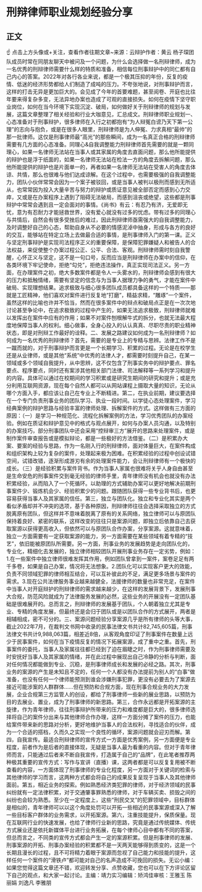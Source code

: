 # 刑辩律师职业规划经验分享
## 正文
☝ 点击上方头像或+关注，查看作者往期文章~来源：云辩护作者：黄云 杨子琛团队成员时常在同朋友聊天中被问及一个问题，为什么会选择做一名刑辩律师，成为一名优秀的刑辩律师需要什么样的特质和准备，相信每位刑事辩护中的同仁都有自己内心的答案。2022年对各行各业来说，都是一个极其压抑的年份，反复的疫情、低迷的经济形势都给人们制造了成吨的压力。不夸张地说，对刑事辩护而言，这样的打击无异是更加巨大的。会见成了今年的首要难题，甚至阅卷、开庭也比往年要来得复杂多变，无法异地办案也造成了可观的直接损失。如何在疫情下坚守职业岗位，如何在当今环境下实现沉淀、破局，如何做好关于刑辩律师的规划与发展，这篇文章整理了相关经验和行业大咖意见，汇总成文。刑辩律师职业规划一、心态准备对于刑事辩护，很多律师在入行之初都抱有“为人辩冤白谤乃天下第一公理”的志向与抱负，或是在很多人眼里，刑辩律师是为人伸冤、力求真相“最帅”的那一批律师。这仅是刑事律师最“高光”的那些瞬间，成为一名真正合格的刑辩律师需要有几方面的心态准备。同理心&自我调整能力刑辩律师首先需要的就是一颗同理心，如果一名律师无法站在当事人或其家属的角度去直面问题，那么他所能提供的辩护也是浮于纸面的，如果一名律师无法站在检法一方的角度去拆解问题，那么他所能提供的辩护也是片面单一的，再者如果一名律师无法站在受害人的角度去体谅、共情，那么也很难与他们达成谅解。在这个过程中，也需要极强的自我调整能力，团队小伙伴常常会因为一个案子被驳回，或是当事人被判以极刑而感到无所适从，也常常因为投入大量辛苦与努力的辩护或质证意见被全部否定而感到心力交瘁，又或是在办案程序上遇到了阻碍无法破局，而感到沮丧或绝望，这些都是刑事辩护中常常会遇到且一定会面对的事情。《尚书》有云：有忍乃有济，无爱即无忧，意为有忍耐力才能拯救世界，没有爱心就没有过多的忧虑。带有过多的同理心与共情后，自然会有很多受挫后的难过，因此刑辩律师亟需强大的自我调整能力，及时调整好自己的心态，帮助自身从不必要的情感泥淖中抽身，形成与各方的良好的交互，能够站在特定立场上去做最合适的事情，是刑事律师入门的第一课。正义与坚定刑事辩护是实现司法程序正义的重要保障，是保障犯罪嫌疑人和被告人的合法权益，来促使整个办案过程公正、公平、合法、客观。刑辩律师需时刻自我警醒，心怀正义与坚定，这不是一句口号，反而应当是刑辩律师在办案中的信仰，在各类环境下牢记使命，拒绝“勾兑”，拒绝违法操作，真正实现司法正义。另一方面，在办理案件之初，绝大多数案件都是令人一头雾水的，刑辩律师会感到有很大的压力和抵触情绪，需要有坚定的信念与为当事人据理力争的勇气，才能在案件中破局、实现理想结果。追求极致与细心很多团队成员都具备这样的一个特质——那就是工匠精神，他们喜欢对案件进行反复地“打磨”，精益求精，“雕琢”一个案件，虽然这样的比喻也许并不恰当，然而在很多案件中的辩点和破局点正是在一次次地讨论甚至争论中，在追求极致的过程中产生的，如果无法追求极致，刑辩律师就难以发挥出在案件中应有的作用；如果不对案件刨根解牛式的拆分，也就无法最大程度地保障当事人的权利。细心做事，全身心投入的认认真真、尽职尽责的职业精神状态，即是对刑辩工作最好的诠释。二、发展之路建议如何成为一名刑辩律师？如何成为一名优秀的刑辩律师？首先，需要的是专业上的专精与思辨。法律工作不是一蹴而就的，对于刑事辩护而言更是一个长期学习、积累的过程。无论是在校学生还是从业律师，或是其他“系统”中优秀的法律人才，都需要时刻提升自己，在某一领域或多个领域自我提升，从中思辨，这不仅包含了刑事实务中的辩护要点、罪名要点、程序要点，同时还有案涉其他相关部门法律、司法解释等一系列学习和提升的内容。具体可以通过在校期间的学习积累或是研究生期间的研究和提升；或是充分利用互联网资源，现在每个自然人都可以从网站课程上摄取大量的知识，无论从哪个方面入手，都应该让自己在专业上不断精进。第二，在执业前期，建议要选择在一个专门负责刑事业务的团队学习、执业一段时间。以学徒心态处理案件，学习经典案例的辩护思路与经验丰富的律师处理、拆解案件的方式。这样做有三方面的原因：（一）是学习一种规范化、流程化拆解案例的方法，学习优秀团队的办案经验。例如在质证和辩护意见中的格式与观点展开，如何与办案人员沟通，以及特别的办案技巧，部分刑事团队中还会采用“控辩审三方”展开的思路来处理案件，或是制作案件审查报告或是模拟辩论，都是一些极好的方法借鉴。（二）是积累办大案、要案的经验与思路，作为一名刚入行的刑辩律师，面对体量巨大，在案件构成和组织架构上较为复杂的案件，处理起来极为困难。在积累经验的过程中创设试错空间，试错改错，逐渐形成游刃有余的处理案件能力，会让刑辩律师有一个极快的成长。（三）是经验积累与案件背书。作为当事人家属也很难将关乎人身自由甚至是生命安危的刑事案件交到毫无经验的律师手里，青年律师没有机会也就没有办法积累经验，从而陷入了一个死循环。以助理的方式辅助办案可以更好地解决前期刑事案件少、锻炼机会少、经验积累少的问题。跟随团队获得一些专业背书后，也更容易获得当事人及其家属的信任。第三，独立与团队化。独立和专业化其实是两个看似矛盾却并不冲突的选项，基于各种原因，刑辩律师往往会选择采取独立的方式脱离原有团队，但这样并不意味着脱离了原有的关系网络，独立律师可以与原团队保持着良好、紧密的联系，这样改变的往往只是案源问题，即独立后依靠自己去获取案源以获得更高收入，但依然可以与原团队合作办案，分享案源。这就意味着，独立一方面需要有一定获取案源的能力，另一方面需要在某些领域有着专精的“技艺”，依旧能被原团队所需要。另一方面，刑事业务的发展趋势是走向团队化的，专业化，精细化去发展的，独立律师相较团队开展刑事业务存在一定劣势，例如：1.在一些案件中独立律师很难发挥其作用，例如团队曾拿到一案件，案卷足足有两千多卷，如果是自己办案，情况将无法想象。2.团队化可以实现客户更大的效能，负责不同领域犯罪的律师相互结合，可以互补彼此的不足，满足更多场景与案件的需求。3.现在公共法律服务事业越来越健全，法援律师的数量也非常充足，在案件中当事人对开庭辩护的刑辩律师的需求越来越少，在这样的发展背景下，发展刑事大合规，防范风险就成为了法律服务发展的必然，这些业务的开展没有一定团队基础是很难展开的。总而言之，刑辩律师的发展基于团队，个人朝着独立尤其是专业、专精的角度发展，但最终还是会归于团队或是以团队合作的方式展开，两者是相辅相成，密不可分的。三、案源问题经验分享案源几乎是所有律师的头等大事，截止2022年7月，在裁判文书网中收录的民事法律文书共计82,745,605篇，刑事法律文书共计9,988,063篇，相差近8倍，从客观角度印证了刑事案件在数量上远少于民事案件，如何在当下疫情反复的情况下拓展案源，成了重中之重。首先，刑事案件的委托，当事人及家属往往都已经到了迫在眉睫之时，作为刑事律师需要及时安抚好当事人及其家属的情绪，并在此过程中展现出自己冷静的分析与判断，面对任何情况都能做到专业、沉稳，是刑事律师成长和发展的必经之路。其次，刑事业务的案源的产生是未知且不定的，任何一个人都没有办法提前为别人的“白事”做准备，也没有任何一个律师能预测到谁会涉嫌刑事犯罪，更没有必要去为了案源去接近可能涉案的人群群体……但在预防和合规方面，现在刑事合规业务的大力发展，企业合规第三方监管人的创设，都给了刑事律师一些新的展业思路，以预防为目的去展业、置业，成为了刑事律师的新思路。第三，合作永远都是开拓案源的主旋律，作为青年律师，往往刑事辩护所带来的压力和难度都是巨大的，很多律师选择将自己的案件分出来与其他律师合作办理，这样一方面分摊了案件的压力，也能给案件带来新的思路对分析，更好地维护当事人的合法权利，寻找适合的伙伴，成为一个合适的搭档，久而久之实现一个良性的循环，案源问题就会迎刃而解。第四，自我宣传。最适合刑辩律师的宣传方式一方面是优秀案例，另一方面便是专业程度，前者作为是后者的直接体现，无疑是当事人最为看重的内容。但对于青年律师而言，只能通过后者来不断自我宣传，打造属于自己的“品牌”，在此笔者推荐两种极其重要的宣传方式：写作与宣讲（直播）课，这两者都是可以反复复用被不断查看的内容，一方面体现了刑事律师的专业化程度，另一方面对于关键词的检索与其他律师的学习而言，这两种方式都会将自己的成果反复呈现于当事人及其他律师面前。第五，相近业务的探索。例如熟悉经济类犯罪的律师，对于经济领域的民事纠纷就有一定法律积累，对于交通肇事罪熟悉的律师，对于车辆买卖、损毁之间的纠纷也会较为熟悉。至少在一定程度上，这些“刑民交叉”的犯罪领域中，目标群体是相似的，青年律师可以以这个角度处罚可以开拓一些相近的民事案源或深入了解一些目标客户群体的业务需求，以开拓案源。第六，注重技能提升，保质保量。现在互联网行业的快速发展，也给了律师行业新的思路，究竟是通过传统媒体、传统方式展业还是依托新媒体平台进行业务拓展，在每个律师心目中都有不同的答案，但总而言之，不同类的宣传方式都会产生一定的案源积累。但是刑事律师的发展、刑事案源的开拓、刑事办案经验的积累都不是一天两天能够得到质变的，这是一个长期且漫长的过程，且不可将精力着眼于案源而忽视了自己能力和技能的提升，这样任何一个案件的“滑铁卢”都可能对自己的名声造成不可挽回的损失。无讼小编：如果您觉得这篇文章还不错，欢迎转发分享、点赞收藏，您也可以在下方评论区留下自己的观点，和大家一起讨论。主编：靖力实习编辑：矫鸿佳审核：王雅玉 陈丽娟 刘逸凡 李雅朋